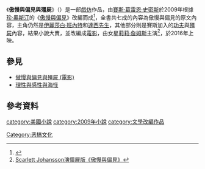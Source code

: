 
{{infobox Book | <!-- See Wikipedia:WikiProject_Novels or Wikipedia:WikiProject_Books -->
| name             = 傲慢與偏見與殭屍
| title_orig       = ''Pride and Prejudice and Zombies''
| image            = PrideandPrejudiceandZombiesCover.jpg
| caption          = 第一版封面，2009年
| author           = [[賽斯·葛雷恩·史密斯|賽斯·葛雷恩·史密斯]]
| cover_artist     = 
| country          = {{flagicon|USA}}[[美國|美國]]
| language         = {{flagicon|USA}}[[英文|英文]]
| genre            = [[戲仿|戲仿]]
| release_date     = {{flagicon|USA}}2009年4月
| media_type       = 平裝
}}
《'''傲慢與偏見與殭屍'''》（{{lang-en|'''''Pride and Prejudice and Zombies'''''}}）是一部[[戲仿|戲仿]]作品，由[[賽斯·葛雷恩·史密斯|賽斯·葛雷恩·史密斯]]於2009年根據[[珍·奧斯汀|珍·奧斯汀]]的《[[傲慢與偏見|傲慢與偏見]]》改編而成<ref>{{Cite web |url=http://www.latimes.com/entertainment/la-et-zombies4-2009apr04,0,4685367.story |title='Pride and Prejudice and Zombies' by Seth Grahame-Smith |accessdate=2011-02-05 |archive-date=2013-12-30 |archive-url=https://web.archive.org/web/20131230232432/http://www.latimes.com/entertainment/la-et-zombies4-2009apr04,0,4685367.story |dead-url=no }}</ref>，全書共七成的內容為傲慢與偏見的原文內容，主角仍然是[[伊麗莎白·班內特|伊麗莎白·班內特]]和[[達西先生|達西先生]]，其他部分則是賽斯加入的[[功夫|功夫]]與[[殭屍|殭屍]]內容，結果小說大賣，並改編成[[傲慢與偏見與殭屍_(電影)|電影]]，由女星[[莉莉·詹姆斯|莉莉·詹姆斯]]主演<ref>[[:史嘉蕾·喬韓森|Scarlett Johansson演僵屍版《傲慢與偏見》]]</ref>，於2016年上映。

==參見==

*[[傲慢與偏見與殭屍_(電影)|傲慢與偏見與殭屍 (電影)]]
*[[理性與感性與海怪|理性與感性與海怪]]

==參考資料==
{{reflist}}
[[category:美國小說|category:美國小說]]
[[category:2009年小說|category:2009年小說]]
[[category:文學改編作品|category:文學改編作品]]
[[Category:恶搞文化|Category:恶搞文化]]